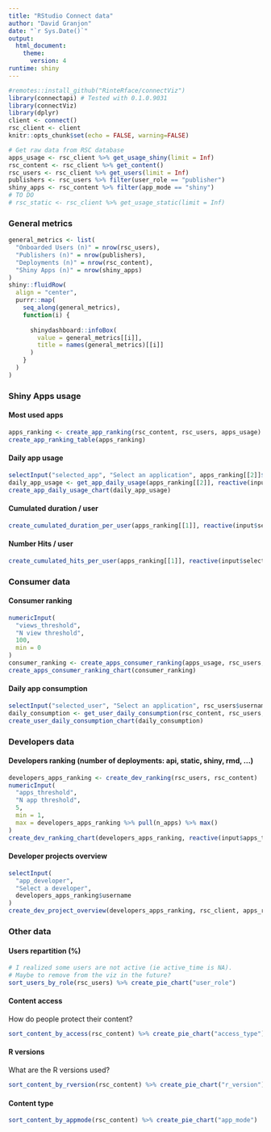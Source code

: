 ```yaml
---
title: "RStudio Connect data"
author: "David Granjon"
date: "`r Sys.Date()`"
output: 
  html_document:
    theme:
      version: 4
runtime: shiny
---
```


```r
#remotes::install_github("RinteRface/connectViz")
library(connectapi) # Tested with 0.1.0.9031
library(connectViz)
library(dplyr)
client <- connect()
rsc_client <- client
knitr::opts_chunk$set(echo = FALSE, warning=FALSE)
```

```r
# Get raw data from RSC database
apps_usage <- rsc_client %>% get_usage_shiny(limit = Inf)
rsc_content <- rsc_client %>% get_content()
rsc_users <- rsc_client %>% get_users(limit = Inf)
publishers <- rsc_users %>% filter(user_role == "publisher") 
shiny_apps <- rsc_content %>% filter(app_mode == "shiny")
# TO DO
# rsc_static <- rsc_client %>% get_usage_static(limit = Inf)
```

### General metrics

```r
general_metrics <- list(
  "Onboarded Users (n)" = nrow(rsc_users),
  "Publishers (n)" = nrow(publishers),
  "Deployments (n)" = nrow(rsc_content),
  "Shiny Apps (n)" = nrow(shiny_apps)
)
shiny::fluidRow(
  align = "center",
  purrr::map(
    seq_along(general_metrics),
    function(i) {
      
      shinydashboard::infoBox(
        value = general_metrics[[i]],
        title = names(general_metrics)[[i]]
      )
    }
  )
)
```

### Shiny Apps usage

#### Most used apps

```r
apps_ranking <- create_app_ranking(rsc_content, rsc_users, apps_usage)
create_app_ranking_table(apps_ranking)
```

#### Daily app usage

```r
selectInput("selected_app", "Select an application", apps_ranking[[2]]$app_name)
daily_app_usage <- get_app_daily_usage(apps_ranking[[2]], reactive(input$selected_app))
create_app_daily_usage_chart(daily_app_usage)
```

#### Cumulated duration / user

```r
create_cumulated_duration_per_user(apps_ranking[[1]], reactive(input$selected_app))
```

#### Number Hits / user

```r
create_cumulated_hits_per_user(apps_ranking[[1]], reactive(input$selected_app))
```

### Consumer data


#### Consumer ranking
```r
numericInput(
  "views_threshold",
  "N view threshold",
  100,
  min = 0
)
consumer_ranking <- create_apps_consumer_ranking(apps_usage, rsc_users, reactive(input$views_threshold))
create_apps_consumer_ranking_chart(consumer_ranking)
```

#### Daily app consumption

```r
selectInput("selected_user", "Select an application", rsc_users$username)
daily_consumption <- get_user_daily_consumption(rsc_content, rsc_users, apps_usage, reactive(input$selected_user))
create_user_daily_consumption_chart(daily_consumption)
```


### Developers data


#### Developers ranking (number of deployments: api, static, shiny, rmd, ...)

```r
developers_apps_ranking <- create_dev_ranking(rsc_users, rsc_content)
numericInput(
  "apps_threshold",
  "N app threshold",
  5,
  min = 1,
  max = developers_apps_ranking %>% pull(n_apps) %>% max()
)
create_dev_ranking_chart(developers_apps_ranking, reactive(input$apps_threshold))
```

#### Developer projects overview

```r
selectInput(
  "app_developer",
  "Select a developer",
  developers_apps_ranking$username
)
create_dev_project_overview(developers_apps_ranking, rsc_client, apps_ranking[[1]], reactive(input$app_developer))
```


### Other data

#### Users repartition (%)

```r
# I realized some users are not active (ie active_time is NA).
# Maybe to remove from the viz in the future?
sort_users_by_role(rsc_users) %>% create_pie_chart("user_role")
```

#### Content access

How do people protect their content?

```r
sort_content_by_access(rsc_content) %>% create_pie_chart("access_type")
```


#### R versions

What are the R versions used?

```r
sort_content_by_rversion(rsc_content) %>% create_pie_chart("r_version")
```

#### Content type

```r
sort_content_by_appmode(rsc_content) %>% create_pie_chart("app_mode")
```
